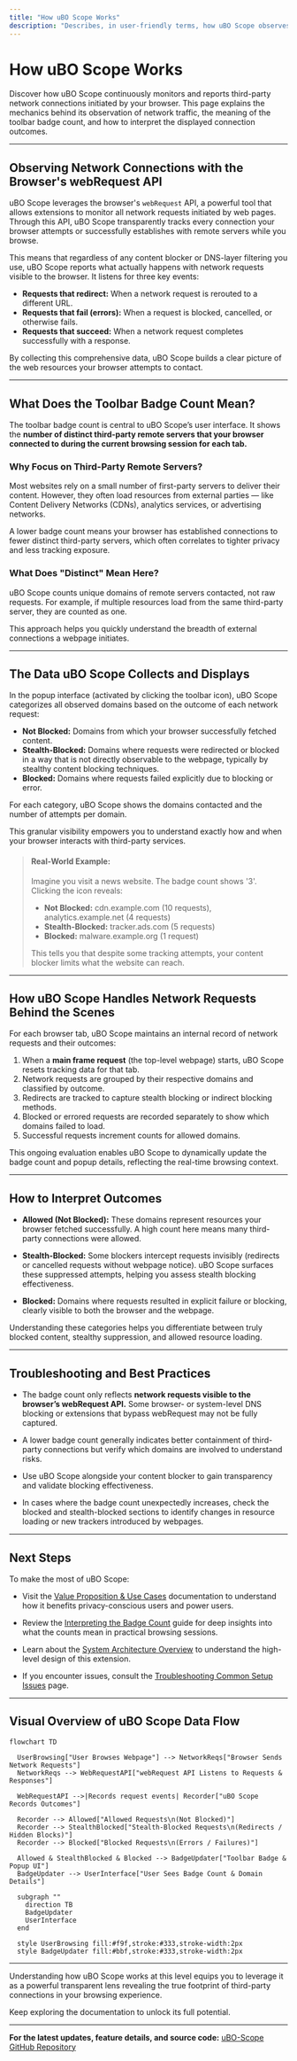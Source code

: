 ```yaml
---
title: "How uBO Scope Works"
description: "Describes, in user-friendly terms, how uBO Scope observes and records third-party network connections via the browser’s webRequest API. Explains the meaning of the toolbar badge count, what data is collected, and how users can interpret outcomes."
---
```


# How uBO Scope Works

Discover how uBO Scope continuously monitors and reports third-party network connections initiated by your browser. This page explains the mechanics behind its observation of network traffic, the meaning of the toolbar badge count, and how to interpret the displayed connection outcomes.

---

## Observing Network Connections with the Browser's webRequest API

uBO Scope leverages the browser's `webRequest` API, a powerful tool that allows extensions to monitor all network requests initiated by web pages. Through this API, uBO Scope transparently tracks every connection your browser attempts or successfully establishes with remote servers while you browse.

This means that regardless of any content blocker or DNS-layer filtering you use, uBO Scope reports what actually happens with network requests visible to the browser. It listens for three key events:

- **Requests that redirect:** When a network request is rerouted to a different URL.
- **Requests that fail (errors):** When a request is blocked, cancelled, or otherwise fails.
- **Requests that succeed:** When a network request completes successfully with a response.

By collecting this comprehensive data, uBO Scope builds a clear picture of the web resources your browser attempts to contact.

---

## What Does the Toolbar Badge Count Mean?

The toolbar badge count is central to uBO Scope’s user interface. It shows the **number of distinct third-party remote servers that your browser connected to during the current browsing session for each tab.**

### Why Focus on Third-Party Remote Servers?

Most websites rely on a small number of first-party servers to deliver their content. However, they often load resources from external parties — like Content Delivery Networks (CDNs), analytics services, or advertising networks.

A lower badge count means your browser has established connections to fewer distinct third-party servers, which often correlates to tighter privacy and less tracking exposure.

### What Does "Distinct" Mean Here?

uBO Scope counts unique domains of remote servers contacted, not raw requests. For example, if multiple resources load from the same third-party server, they are counted as one.

This approach helps you quickly understand the breadth of external connections a webpage initiates.

---

## The Data uBO Scope Collects and Displays

In the popup interface (activated by clicking the toolbar icon), uBO Scope categorizes all observed domains based on the outcome of each network request:

- **Not Blocked:** Domains from which your browser successfully fetched content.
- **Stealth-Blocked:** Domains where requests were redirected or blocked in a way that is not directly observable to the webpage, typically by stealthy content blocking techniques.
- **Blocked:** Domains where requests failed explicitly due to blocking or error.

For each category, uBO Scope shows the domains contacted and the number of attempts per domain.

This granular visibility empowers you to understand exactly how and when your browser interacts with third-party services.

> #### Real-World Example:
> Imagine you visit a news website. The badge count shows '3'. Clicking the icon reveals:
>
> - **Not Blocked:** cdn.example.com (10 requests), analytics.example.net (4 requests)
> - **Stealth-Blocked:** tracker.ads.com (5 requests)
> - **Blocked:** malware.example.org (1 request)
>
>This tells you that despite some tracking attempts, your content blocker limits what the website can reach.

---

## How uBO Scope Handles Network Requests Behind the Scenes

For each browser tab, uBO Scope maintains an internal record of network requests and their outcomes:

1. When a **main frame request** (the top-level webpage) starts, uBO Scope resets tracking data for that tab.
2. Network requests are grouped by their respective domains and classified by outcome.
3. Redirects are tracked to capture stealth blocking or indirect blocking methods.
4. Blocked or errored requests are recorded separately to show which domains failed to load.
5. Successful requests increment counts for allowed domains.

This ongoing evaluation enables uBO Scope to dynamically update the badge count and popup details, reflecting the real-time browsing context.

---

## How to Interpret Outcomes

- **Allowed (Not Blocked):** These domains represent resources your browser fetched successfully. A high count here means many third-party connections were allowed.

- **Stealth-Blocked:** Some blockers intercept requests invisibly (redirects or cancelled requests without webpage notice). uBO Scope surfaces these suppressed attempts, helping you assess stealth blocking effectiveness.

- **Blocked:** Domains where requests resulted in explicit failure or blocking, clearly visible to both the browser and the webpage.

Understanding these categories helps you differentiate between truly blocked content, stealthy suppression, and allowed resource loading.

---

## Troubleshooting and Best Practices

- The badge count only reflects **network requests visible to the browser’s webRequest API.** Some browser- or system-level DNS blocking or extensions that bypass webRequest may not be fully captured.

- A lower badge count generally indicates better containment of third-party connections but verify which domains are involved to understand risks.

- Use uBO Scope alongside your content blocker to gain transparency and validate blocking effectiveness.

- In cases where the badge count unexpectedly increases, check the blocked and stealth-blocked sections to identify changes in resource loading or new trackers introduced by webpages.

---

## Next Steps

To make the most of uBO Scope:

- Visit the [Value Proposition & Use Cases](../introduction-core-value/value-proposition-use-cases) documentation to understand how it benefits privacy-conscious users and power users.

- Review the [Interpreting the Badge Count](../../guides/privacy-insight-advanced-use/interpreting-badge-count) guide for deep insights into what the counts mean in practical browsing sessions.

- Learn about the [System Architecture Overview](./system-architecture-overview) to understand the high-level design of this extension.

- If you encounter issues, consult the [Troubleshooting Common Setup Issues](../../getting-started/first-steps-usage-validation/troubleshooting-common-setup-issues) page.

---

## Visual Overview of uBO Scope Data Flow

```mermaid
flowchart TD

  UserBrowsing["User Browses Webpage"] --> NetworkReqs["Browser Sends Network Requests"]
  NetworkReqs --> WebRequestAPI["webRequest API Listens to Requests & Responses"]

  WebRequestAPI -->|Records request events| Recorder["uBO Scope Records Outcomes"]

  Recorder --> Allowed["Allowed Requests\n(Not Blocked)"]
  Recorder --> StealthBlocked["Stealth-Blocked Requests\n(Redirects / Hidden Blocks)"]
  Recorder --> Blocked["Blocked Requests\n(Errors / Failures)"]

  Allowed & StealthBlocked & Blocked --> BadgeUpdater["Toolbar Badge & Popup UI"]
  BadgeUpdater --> UserInterface["User Sees Badge Count & Domain Details"]

  subgraph ""
    direction TB
    BadgeUpdater
    UserInterface
  end

  style UserBrowsing fill:#f9f,stroke:#333,stroke-width:2px
  style BadgeUpdater fill:#bbf,stroke:#333,stroke-width:2px

```

---

Understanding how uBO Scope works at this level equips you to leverage it as a powerful transparent lens revealing the true footprint of third-party connections in your browsing experience.

Keep exploring the documentation to unlock its full potential.

---

**For the latest updates, feature details, and source code:** [uBO-Scope GitHub Repository](https://github.com/gorhill/uBO-Scope)